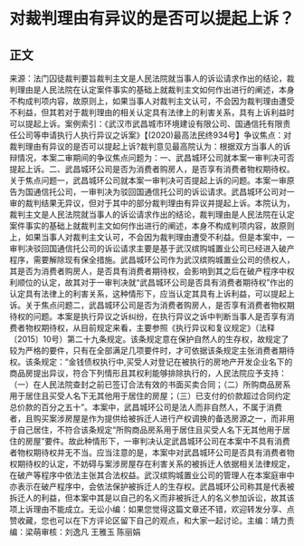 # 对裁判理由有异议的是否可以提起上诉？
## 正文
来源：法门囚徒裁判要旨裁判主文是人民法院就当事人的诉讼请求作出的结论，裁判理由是人民法院在认定案件事实的基础上就裁判主文如何作出进行的阐述，本身不构成判项内容，故原则上，如果当事人对裁判主文认可，不会因为裁判理由遭受不利益，但其若对于裁判理由的相关认定具有法律上的利害关系，具有上诉利益时可以提起上诉。案例索引：《武汉市武昌城市环境建设有限公司、国通信托有限责任公司等申请执行人执行异议之诉案》【(2020)最高法民终934号】争议焦点：对裁判理由有异议的是否可以提起上诉?裁判意见最高院认为：根据双方当事人的诉辩情况，本案二审期间的争议焦点问题为：一、武昌城环公司就本案一审判决可否提起上诉。二、武昌城环公司是否为消费者购房人，是否享有消费者物权期待权。关于焦点问题一，武昌城环公司就本案一审判决可否提起上诉的问题。本案一审原告为国通信托公司，一审判决为驳回国通信托公司的诉讼请求。武昌城环公司对一审的裁判结果无异议，但对于其中的部分裁判理由有异议并提起上诉。本院认为，裁判主文是人民法院就当事人的诉讼请求作出的结论，裁判理由是人民法院在认定案件事实的基础上就裁判主文如何作出进行的阐述，本身不构成判项内容，故原则上，如果当事人对裁判主文认可，不会因为裁判理由遭受不利益。但是本案中，一审判决驳回国通信托公司的诉讼请求主要是基于武汉缤购城置业公司已经进入破产程序，需要解除现有保全措施。武昌城环公司作为武汉缤购城置业公司的债权人，其是否为消费者购房人，是否具有消费者期待权，会影响到其之后在破产程序中权利顺位的认定，故其对于一审判决就“武昌城环公司是否具有消费者期待权”作出的认定具有法律上的利害关系，这种情形下，应当认定其具有上诉利益，可以提起上诉。关于焦点问题二，武昌城环公司是否为消费者购房人，是否享有消费者物权期待权的问题。本案是执行异议之诉纠纷，在执行异议之诉中判断当事人是否享有消费者物权期待权，从目前规定来看，主要参照《执行异议和复议规定》（法释〔2015〕10号）第二十九条规定。该条规定意在保护自然人的生存权，故规定了较为严格的要件，只有在全部满足几项要件时，才可依据该条规定主张消费者期待权。该条规定：“金钱债权执行中,买受人对登记在被执行的房地产开发企业名下的商品房提出异议，符合下列情形且其权利能够排除执行的，人民法院应予支持：（一）在人民法院查封之前已签订合法有效的书面买卖合同；（二）所购商品房系用于居住且买受人名下无其他用于居住的房屋；（三）已支付的价款超过合同约定总价款的百分之五十”。本案中，武昌城环公司是法人而非自然人，不属于消费者，且购买案涉房屋是作为提供给被拆迁人进行产权调换的备选房源之一，而非用于自己居住，不符合该条规定“所购商品房系用于居住且买受人名下无其他用于居住的房屋”要件。故此种情形下，一审判决认定武昌城环公司在本案中不具有消费者物权期待权并无不当。应当注意的是，本案中对武昌城环公司是否具有消费者物权期待权的认定，不妨碍与案涉房屋存在利害关系的被拆迁人依据相关法律规定，在破产等程序中依法主张其合法权益。武汉缤购城置业公司的管理人在本案庭审中亦表示在破产程序中，会依法保护被拆迁人的生存权。武昌城环公司称其是代表被拆迁人的利益，但本案中其是以自己的名义而非被拆迁人的名义参加诉讼，故其该项上诉理由不能成立。无讼小编：如果您觉得这篇文章还不错，欢迎转发分享、点赞收藏，您也可以在下方评论区留下自己的观点，和大家一起讨论。主编：靖力责编：梁萌审核：刘逸凡 王雅玉 陈丽娟